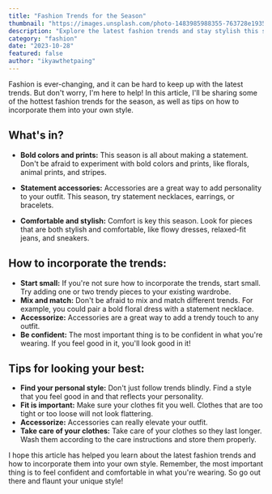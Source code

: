 ```yaml
---
title: "Fashion Trends for the Season"
thumbnail: "https://images.unsplash.com/photo-1483985988355-763728e1935b"
description: "Explore the latest fashion trends and stay stylish this season."
category: "fashion"
date: "2023-10-28"
featured: false
author: "ikyawthetpaing"
---
```


Fashion is ever-changing, and it can be hard to keep up with the latest trends. But don't worry, I'm here to help! In this article, I'll be sharing some of the hottest fashion trends for the season, as well as tips on how to incorporate them into your own style.

## What's in?

- **Bold colors and prints:** This season is all about making a statement. Don't be afraid to experiment with bold colors and prints, like florals, animal prints, and stripes.

- **Statement accessories:** Accessories are a great way to add personality to your outfit. This season, try statement necklaces, earrings, or bracelets.

- **Comfortable and stylish:** Comfort is key this season. Look for pieces that are both stylish and comfortable, like flowy dresses, relaxed-fit jeans, and sneakers.

## How to incorporate the trends:

- **Start small:** If you're not sure how to incorporate the trends, start small. Try adding one or two trendy pieces to your existing wardrobe.
- **Mix and match:** Don't be afraid to mix and match different trends. For example, you could pair a bold floral dress with a statement necklace.
- **Accessorize:** Accessories are a great way to add a trendy touch to any outfit.
- **Be confident:** The most important thing is to be confident in what you're wearing. If you feel good in it, you'll look good in it!

## Tips for looking your best:

- **Find your personal style:** Don't just follow trends blindly. Find a style that you feel good in and that reflects your personality.
- **Fit is important:** Make sure your clothes fit you well. Clothes that are too tight or too loose will not look flattering.
- **Accessorize:** Accessories can really elevate your outfit.
- **Take care of your clothes:** Take care of your clothes so they last longer. Wash them according to the care instructions and store them properly.

I hope this article has helped you learn about the latest fashion trends and how to incorporate them into your own style. Remember, the most important thing is to feel confident and comfortable in what you're wearing. So go out there and flaunt your unique style!
